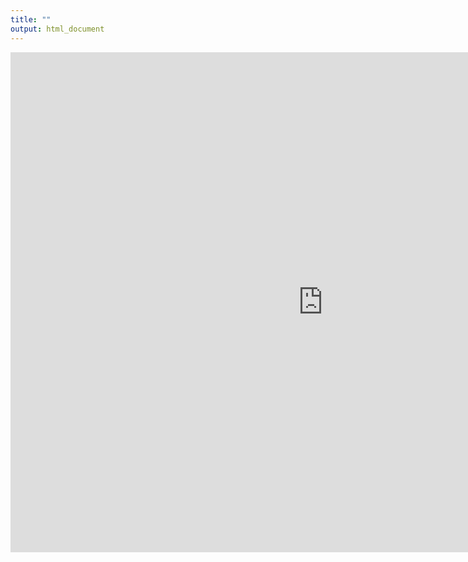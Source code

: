 ```yaml
---
title: ""
output: html_document
---
```


<iframe width="1000" height="800" src="https://fmendez.shinyapps.io/DataChoose1/" frameborder="0" allowfullscreen></iframe>
